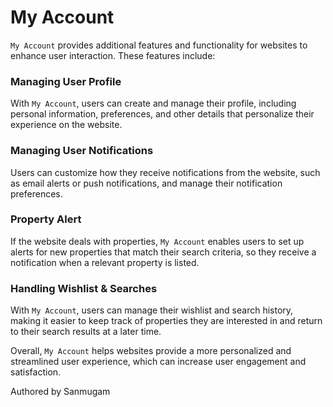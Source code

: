 # My Account

`My Account` provides additional features and functionality for websites to enhance user interaction. These features include:

### Managing User Profile

With `My Account`, users can create and manage their profile, including personal information, preferences, and other details that personalize their experience on the website.

### Managing User Notifications

Users can customize how they receive notifications from the website, such as email alerts or push notifications, and manage their notification preferences.

### Property Alert

If the website deals with properties, `My Account` enables users to set up alerts for new properties that match their search criteria, so they receive a notification when a relevant property is listed.

### Handling Wishlist & Searches

With `My Account`, users can manage their wishlist and search history, making it easier to keep track of properties they are interested in and return to their search results at a later time.

Overall, `My Account` helps websites provide a more personalized and streamlined user experience, which can increase user engagement and satisfaction.

 
<Callout  type="info" emoji="ℹ">
 Authored by Sanmugam
</Callout

>
